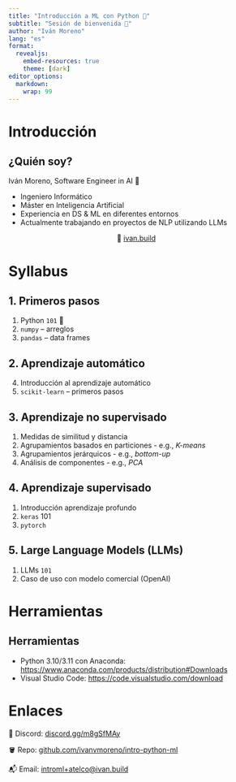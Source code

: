 ```yaml
---
title: "Introducción a ML con Python 🐍"
subtitle: "Sesión de bienvenida 👋"
author: "Iván Moreno"
lang: "es"
format: 
  revealjs:
    embed-resources: true
    theme: [dark]
editor_options: 
  markdown: 
    wrap: 99
---
```


# Introducción

## ¿Quién soy?

Iván Moreno, 
Software Engineer in AI 🤖

* Ingeniero Informático
* Máster en Inteligencia Artificial
* Experiencia en DS & ML en diferentes entornos
* Actualmente trabajando en proyectos de NLP utilizando LLMs

::: {style="text-align: center;"}

🔗 [ivan.build](https://ivan.build) 

:::

# Syllabus

## 1. Primeros pasos

::: {.incremental}

1. Python `101` 🐍
2. `numpy` – arreglos
3. `pandas` – data frames

:::

## 2. Aprendizaje automático

::: {.incremental}

4. Introducción al aprendizaje automático
5. `scikit-learn` – primeros pasos

:::

## 3. Aprendizaje no supervisado

::: {.incremental}

1. Medidas de similitud y distancia
2. Agrupamientos basados en particiones - e.g., *K-means*
3. Agrupamientos jerárquicos - e.g., *bottom-up*
4. Análisis de componentes - e.g., *PCA*

:::

## 4. Aprendizaje supervisado

::: {.incremental}

1. Introducción aprendizaje profundo
2. `keras` 101
3. `pytorch`

:::

## 5. Large Language Models (LLMs)

::: {.incremental}
1. LLMs `101`
2. Caso de uso con modelo comercial (OpenAI)

:::

# Herramientas

## Herramientas

* Python 3.10/3.11 con Anaconda: [https://www.anaconda.com/products/distribution#Downloads](https://www.anaconda.com/products/distribution#Downloads)
* Visual Studio Code: [https://code.visualstudio.com/download](https://code.visualstudio.com/download)


# Enlaces

💬 Discord: [discord.gg/m8gSfMAy](https://discord.gg/m8gSfMAy)

🪣 Repo: [github.com/ivanvmoreno/intro-python-ml](https://github.com/ivanvmoreno/intro-python-ml)

📬 Email: [introml+atelco@ivan.build](mailto:introml+atelco@ivan.build)

